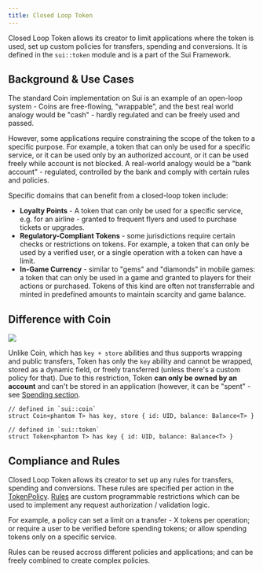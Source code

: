 ```yaml
---
title: Closed Loop Token
---
```



Closed Loop Token allows its creator to limit applications where the token is used, set up custom policies for transfers, spending and conversions. It is defined in the `sui::token` module and is a part of the Sui Framework.

## Background & Use Cases

The standard Coin implementation on Sui is an example of an open-loop system - Coins are free-flowing, "wrappable", and the best real world analogy would be "cash" - hardly regulated and can be freely used and passed.

However, some applications require constraining the scope of the token to a specific purpose. For example, a token that can only be used for a specific service, or it can be used only by an authorized account, or it can be used freely while account is not blocked. A real-world analogy would be a "bank account" - regulated, controlled by the bank and comply with certain rules and policies.

Specific domains that can benefit from a closed-loop token include:

- **Loyalty Points** - A token that can only be used for a specific service, e.g. for an airline - granted to frequent flyers and used to purchase tickets or upgrades.
- **Regulatory-Compliant Tokens** - some jurisdictions require certain checks or restrictions on tokens. For example, a token that can only be used by a verified user, or a single operation with a token can have a limit.
- **In-Game Currency** - similar to "gems" and "diamonds" in mobile games: a token that can only be used in a game and granted to players for their actions or purchased. Tokens of this kind are often not transferrable and minted in predefined amounts to maintain scarcity and game balance.

## Difference with Coin

<img className="balance-coin-token" src={BalanceTokenCoin} />

Unlike Coin, which has `key + store` abilities and thus supports wrapping and public transfers, Token has only the `key` ability and cannot be wrapped, stored as a dynamic field, or freely transferred (unless there's a custom policy for that). Due to this restriction, Token **can only be owned by an account** and can't be stored in an application (however, it can be "spent" - see [Spending section](#).

```move
// defined in `sui::coin`
struct Coin<phantom T> has key, store { id: UID, balance: Balance<T> }

// defined in `sui::token`
struct Token<phantom T> has key { id: UID, balance: Balance<T> }
```

## Compliance and Rules

Closed Loop Token allows its creator to set up any rules for transfers, spending and conversions. These rules are specified per action in the [TokenPolicy](#). [Rules](#) are custom programmable restrictions which can be used to implement any request authorization / validation logic.

For example, a policy can set a limit on a transfer - X tokens per operation; or require a user to be verified before spending tokens; or allow spending tokens only on a specific service.

Rules can be reused accross different policies and applications; and can be freely combined to create complex policies.
